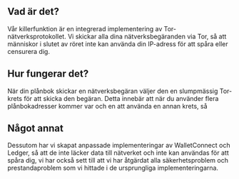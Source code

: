 ## Vad är det?

<div className="h-2"/>

Vår killerfunktion är en integrerad implementering av Tor-nätverksprotokollet. Vi skickar alla dina nätverksbegäranden via Tor, så att människor i slutet av röret inte kan använda din IP-adress för att spåra eller censurera dig.

<div className="h-4"/>

## Hur fungerar det?

<div className="h-2"/>

När din plånbok skickar en nätverksbegäran väljer den en slumpmässig Tor-krets för att skicka den begäran. Detta innebär att när du använder flera plånbokadresser kommer var och en att använda en annan krets, så

<div className="h-4"/>

## Något annat

<div className="h-2"/>

Dessutom har vi skapat anpassade implementeringar av WalletConnect och Ledger, så att de inte läcker data till nätverket och inte kan användas för att spåra dig, vi har också sett till att vi har åtgärdat alla säkerhetsproblem och prestandaproblem som vi hittade i de ursprungliga implementeringarna.

